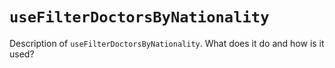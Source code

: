 <Meta title="Docs/Hooks/useFilterDoctorsByNationality" />

# `useFilterDoctorsByNationality`

Description of `useFilterDoctorsByNationality`. What does it do and how is it used?